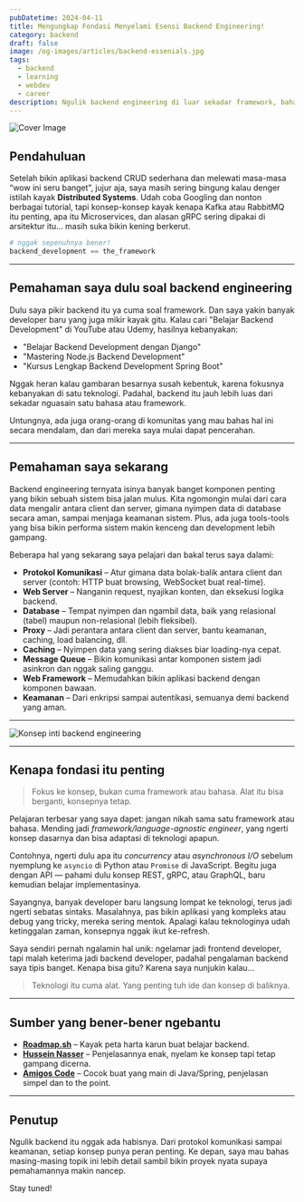 ```yaml
---
pubDatetime: 2024-04-11
title: Mengungkap Fondasi Menyelami Esensi Backend Engineering!
category: backend
draft: false
image: /og-images/articles/backend-essenials.jpg
tags:
  - backend
  - learning
  - webdev
  - career
description: Ngulik backend engineering di luar sekadar framework, bahas konsep penting kayak protokol komunikasi, database, keamanan, sampai skalabilitas.
---
```


![Cover Image](/og-images/articles/backend-essenials.jpg)

## Pendahuluan

Setelah bikin aplikasi backend CRUD sederhana dan melewati masa-masa “wow ini seru banget”, jujur aja, saya masih sering bingung kalau denger istilah kayak **Distributed Systems**.
Udah coba Googling dan nonton berbagai tutorial, tapi konsep-konsep kayak kenapa Kafka atau RabbitMQ itu penting, apa itu Microservices, dan alasan gRPC sering dipakai di arsitektur itu… masih suka bikin kening berkerut.

```python
# nggak sepenuhnya bener!
backend_development == the_framework
````

---

## Pemahaman saya dulu soal backend engineering

Dulu saya pikir backend itu ya cuma soal framework. Dan saya yakin banyak developer baru yang juga mikir kayak gitu.
Kalau cari "Belajar Backend Development" di YouTube atau Udemy, hasilnya kebanyakan:

* "Belajar Backend Development dengan Django"
* "Mastering Node.js Backend Development"
* "Kursus Lengkap Backend Development Spring Boot"

Nggak heran kalau gambaran besarnya susah kebentuk, karena fokusnya kebanyakan di satu teknologi. Padahal, backend itu jauh lebih luas dari sekadar nguasain satu bahasa atau framework.

Untungnya, ada juga orang-orang di komunitas yang mau bahas hal ini secara mendalam, dan dari mereka saya mulai dapat pencerahan.

---

## Pemahaman saya sekarang

Backend engineering ternyata isinya banyak banget komponen penting yang bikin sebuah sistem bisa jalan mulus.
Kita ngomongin mulai dari cara data mengalir antara client dan server, gimana nyimpen data di database secara aman, sampai menjaga keamanan sistem.
Plus, ada juga tools-tools yang bisa bikin performa sistem makin kenceng dan development lebih gampang.

Beberapa hal yang sekarang saya pelajari dan bakal terus saya dalami:

* **Protokol Komunikasi** – Atur gimana data bolak-balik antara client dan server (contoh: HTTP buat browsing, WebSocket buat real-time).
* **Web Server** – Nanganin request, nyajikan konten, dan eksekusi logika backend.
* **Database** – Tempat nyimpen dan ngambil data, baik yang relasional (tabel) maupun non-relasional (lebih fleksibel).
* **Proxy** – Jadi perantara antara client dan server, bantu keamanan, caching, load balancing, dll.
* **Caching** – Nyimpen data yang sering diakses biar loading-nya cepat.
* **Message Queue** – Bikin komunikasi antar komponen sistem jadi asinkron dan nggak saling ganggu.
* **Web Framework** – Memudahkan bikin aplikasi backend dengan komponen bawaan.
* **Keamanan** – Dari enkripsi sampai autentikasi, semuanya demi backend yang aman.

---

![Konsep inti backend engineering](https://dev-to-uploads.s3.amazonaws.com/uploads/articles/d8t76cay50onx4n1ft91.gif)

---

## Kenapa fondasi itu penting

> Fokus ke konsep, bukan cuma framework atau bahasa. Alat itu bisa berganti, konsepnya tetap.

Pelajaran terbesar yang saya dapet: jangan nikah sama satu framework atau bahasa.
Mending jadi *framework/language-agnostic engineer*, yang ngerti konsep dasarnya dan bisa adaptasi di teknologi apapun.

Contohnya, ngerti dulu apa itu *concurrency* atau *asynchronous I/O* sebelum nyemplung ke `asyncio` di Python atau `Promise` di JavaScript.
Begitu juga dengan API — pahami dulu konsep REST, gRPC, atau GraphQL, baru kemudian belajar implementasinya.

Sayangnya, banyak developer baru langsung lompat ke teknologi, terus jadi ngerti sebatas sintaks.
Masalahnya, pas bikin aplikasi yang kompleks atau debug yang tricky, mereka sering mentok. Apalagi kalau teknologinya udah ketinggalan zaman, konsepnya nggak ikut ke-refresh.

Saya sendiri pernah ngalamin hal unik: ngelamar jadi frontend developer, tapi malah keterima jadi backend developer, padahal pengalaman backend saya tipis banget.
Kenapa bisa gitu? Karena saya nunjukin kalau…

> Teknologi itu cuma alat. Yang penting tuh ide dan konsep di baliknya.

---
## Sumber yang bener-bener ngebantu

* [**Roadmap.sh**](https://roadmap.sh/backend) – Kayak peta harta karun buat belajar backend.
* [**Hussein Nasser**](https://www.youtube.com/@hnasr) – Penjelasannya enak, nyelam ke konsep tapi tetap gampang dicerna.
* [**Amigos Code**](https://www.youtube.com/@amigoscode) – Cocok buat yang main di Java/Spring, penjelasan simpel dan to the point.

---

## Penutup

Ngulik backend itu nggak ada habisnya. Dari protokol komunikasi sampai keamanan, setiap konsep punya peran penting.
Ke depan, saya mau bahas masing-masing topik ini lebih detail sambil bikin proyek nyata supaya pemahamannya makin nancep.

Stay tuned!

